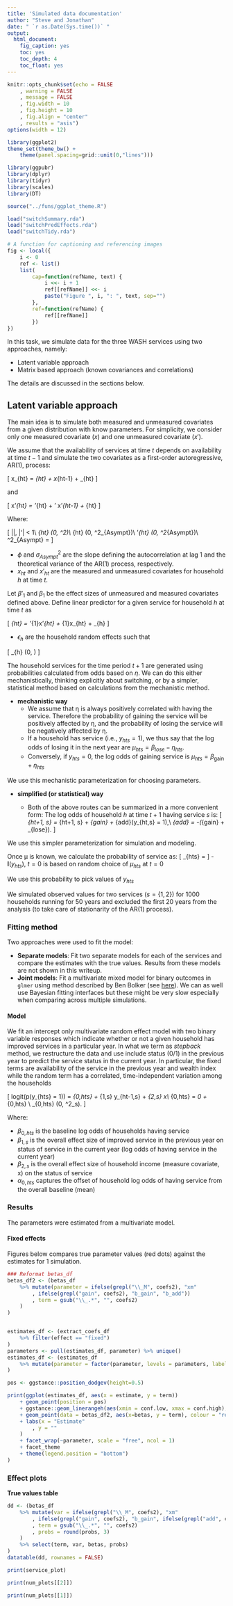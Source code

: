 ```yaml
---
title: 'Simulated data documentation'
author: "Steve and Jonathan"
date: " `r as.Date(Sys.time())` "
output:
  html_document:
    fig_caption: yes
    toc: yes
    toc_depth: 4
    toc_float: yes
---
```



```r
knitr::opts_chunk$set(echo = FALSE
	, warning = FALSE
	, message = FALSE
	, fig.width = 10
	, fig.height = 10
	, fig.align = "center"
	, results = "asis")
options(width = 12)

library(ggplot2)
theme_set(theme_bw() +
	theme(panel.spacing=grid::unit(0,"lines")))

library(ggpubr)
library(dplyr)
library(tidyr)
library(scales)
library(DT)

source("../funs/ggplot_theme.R")

load("switchSummary.rda")
load("switchPredEffects.rda")
load("switchTidy.rda")
```

```r
# A function for captioning and referencing images
fig <- local({
    i <- 0
    ref <- list()
    list(
        cap=function(refName, text) {
            i <<- i + 1
            ref[[refName]] <<- i
            paste("Figure ", i, ": ", text, sep="")
        },
        ref=function(refName) {
            ref[[refName]]
        })
})
```

In this task, we simulate data for the three WASH services using two approaches, namely:
	
- Latent variable approach
- Matrix based approach (known covariances and correlations)

The details are discussed in the sections below.


## Latent variable approach

The main idea is to simulate both measured and unmeasured covariates from a given distribution with know parameters. For simplicity, we consider only one measured covariate $(x)$ and one unmeasured covariate $(x')$.

We assume that the availability of services at time $t$ depends on availability at time $t-1$ and simulate the two covariates as a first-order autoregressive, AR(1), process:

\[
x_{ht} = \overline{x}_{ht} + \phi x_{ht-1} + \epsilon_{ht}
\]

and

\[
x'_{ht} = \overline{x}'_{ht} + \phi' x'_{ht-1} + \epsilon_{ht}
\]

Where:

\[
|\phi|, |\phi'| < 1\\ 
\epsilon_{ht} \sim \mathit{N}(0, \sigma^2)\\
\overline{x}_{ht} \sim \mathit{N}(0, \sigma^2_{Asympt})\\
\overline{x}'_{ht} \sim \mathit{N}(0, \sigma^2_{Asympt})\\
\sigma^2_{Asympt} = \frac{\sigma^2}{1 - \phi^2}
\]

- $\phi$ and $\sigma^2_{Asympt}$ are the slope defining the autocorrelation at lag 1 and the theoretical variance of the AR(1) process, respectively.
- $x_{ht}$ and $x'_{ht}$ are the measured and unmeasured covariates for household $h$ at time $t$.

Let $\beta'_{1}$ and $\beta_{1}$ be the effect sizes of unmeasured and measured covariates defined above. Define linear predictor for a given service for household $h$ at time $t$ as

\[
\eta_{ht} = \beta'_{1}x'_{ht} + \beta_{1}x_{ht} + \epsilon_{h} 
\]

- $\epsilon_{h}$ are the household random effects such that

\[
\epsilon_{h} \sim \mathit{N}(0, \sigma)
\]


The household services for the time period $t + 1$ are generated using probabilities calculated from odds based on $\eta$. We can do this either mechanistically, thinking explicitly about switching, or by a simpler, statistical method based on calculations from the mechanistic method.

- **mechanistic way**
	- We assume that η is always positively correlated with having the service. Therefore the probability of gaining the service will be positively affected by η, and the probability of losing the service will be negatively affected by η.
	- If a household has service (i.e., $y_{hts} = 1$), we thus say that the log odds of losing it in the next year are $\mu_{hts} = \beta_{lose} - \eta_{hts}$. 
	- Conversely, if $y_{hts} = 0$, the log odds of gaining service is $\mu_{hts} = \beta_{\textrm{gain}} + \eta_{hts}$ 

We use this mechanistic parameterization for choosing parameters.

- **simplified (or statistical) way**

	- Both of the above routes can be summarized in a more convenient form: The log odds of household $h$ at time $t+1$ having service $s$ is:
\[
\mu_{ht+1, s} = \eta_{ht+1, s} + \beta_{gain} + \beta_{add}\mathbf{I}(y_{ht,s} = 1),\\
\mbox{where }\beta_{add} = -(\beta_{gain} + \beta_{lose}).
\]

We use this simpler parameterization for simulation and modeling. 

Once μ is known, we calculate the probability of service as:
\[
\pi_{hts} = \frac{1}{1 + \exp{(-\mu_{hts})}}
\]
	- $\mathbf{I}(y_{hts})$, $t = 0$ is based on random choice of $\mu_{hts}$ at $t=0$

We use this probability to pick values of $y_{hts}$

We simulated observed values for two services $(s = \{1,2\})$ for $1000$ households running for $50$ years and excluded the first $20$ years from the analysis (to take care of stationarity of the AR(1) process).

### Fitting method

Two approaches were used to fit the model:

- **Separate models**: Fit two separate models for each of the services and compare the estimates with the true values. Results from these models are not shown in this writeup.
- **Joint models**: Fit a multivariate mixed model for binary outcomes in `glmer` using method described by Ben Bolker (see [here](https://mac-theobio.github.io/QMEE/MultivariateMixed.html)). We can as well use Bayesian fitting interfaces but these might be very slow especially when comparing across multiple simulations. 

#### Model

We fit an intercept only multivariate random effect model with two binary variable responses which indicate whether or not a given household has improved services in a particular year. In what we term as _stepback_ method, we restructure the data and use include status (0/1) in the previous year to predict the service status in the current year. In particular, the fixed terms are availability of the service in the previous year and wealth index while the random term has a correlated, time-independent variation among the households

\[
logit(p(y_{hts} = 1)) = \beta_{0,hts} + \beta_{1,s} y_{ht-1,s} + \beta_{2,s} x\\
\beta_{0,hts} = \beta_0 + \alpha_{0,hts} \\
\alpha_{0,hts} \sim \mathit{N}(0, \sigma^2_s).
\]

Where:

- $\beta_{0, hts}$ is the baseline log odds of households having service 
- $\beta_{1,s}$ is the overall effect size of improved service in the previous year on status of service in the current year (log odds of having service in the current year)
- $\beta_{2,s}$ is the overall effect size of household income (measure covariate, x) on the status of service 
- $\alpha_{0,hts}$ captures the offset of household log odds of having service from the overall baseline (mean)

### Results



The parameters were estimated from a multivariate model.

#### Fixed effects

Figures below compares true parameter values (red dots) against the estimates for $1$ simulation. 

<!-- Figure 1 shows results for service 1 while Figure 2 shows results for service 2. -->
<!--  -->
<!-- ```{R fig.cap=fig$cap("", "Service 1"), fig.align="center"} -->
<!-- #print(y1Beta_plot) -->
<!-- ``` -->
<!--  -->
<!-- ```{R fig.cap=fig$cap("", "Service 2"), fig.align="center"} -->
<!-- print(y2Beta_plot) -->
<!-- ``` -->


```R
### Reformat betas_df
betas_df2 <- (betas_df
	%>% mutate(parameter = ifelse(grepl("\\_M", coefs2), "xm"
		, ifelse(grepl("gain", coefs2), "b_gain", "b_add"))
		, term = gsub("\\_.*", "", coefs2)
	)
)


estimates_df <- (extract_coefs_df
	%>% filter(effect == "fixed")
)
parameters <- pull(estimates_df, parameter) %>% unique()
estimates_df <- (estimates_df
	%>% mutate(parameter = factor(parameter, levels = parameters, labels = parameters))
)

pos <- ggstance::position_dodgev(height=0.5)

print(ggplot(estimates_df, aes(x = estimate, y = term))
	+ geom_point(position = pos)
	+ ggstance::geom_linerangeh(aes(xmin = conf.low, xmax = conf.high), position = pos)
	+ geom_point(data = betas_df2, aes(x=betas, y = term), colour = "red")
	+ labs(x = "Estimate"
		, y = ""
	)
	+ facet_wrap(~parameter, scale = "free", ncol = 1)
	+ facet_theme
	+ theme(legend.position = "bottom")
)
```


### Effect plots

**True values table**

```R
dd <- (betas_df
	%>% mutate(var = ifelse(grepl("\\_M", coefs2), "xm"
		, ifelse(grepl("gain", coefs2), "b_gain", ifelse(grepl("add", coefs2), "b_add", "b_lose")))
		, term = gsub("\\_.*", "", coefs2)
		, probs = round(probs, 3)
	)
	%>% select(term, var, betas, probs)
)
datatable(dd, rownames = FALSE)
```


```R
print(service_plot)
```

```R
print(num_plots[[2]])
```

```R
print(num_plots[[1]])
```
<!-- #### Checkplots -->
<!--  -->
<!-- Steve: JD any reference or more description? -->
<!--  -->
<!-- Basically used to check how good our estimates are. We expect uniformly distributed `p-values` (piano plot?) -->
<!--  -->
<!-- ```{R fig.cap=fig$cap("", "Service 1 piano plots"), fig.align="center"} -->
<!-- ggarrange(checkPlot_list[[1]] + labs(x = " ") -->
<!--    , checkPlot_list[[3]] + rremove("ylab") + labs(x = "p-value") -->
<!--    , checkPlot_list[[5]] + rremove("ylab") + labs(x = " ") -->
<!--    , common.legend = TRUE -->
<!--    , legend = "none" -->
<!--    , ncol = 3 -->
<!-- ) -->
<!-- ``` -->
<!--  -->
<!-- ```{R fig.cap=fig$cap("", "Service 2 piano plots"), fig.align="center"} -->
<!-- ggarrange(checkPlot_list[[2]] + labs(x = " ") -->
<!--    , checkPlot_list[[4]] + rremove("ylab") + labs(x = "p-value") -->
<!--    , checkPlot_list[[6]] + rremove("ylab") + labs(x = " ") -->
<!--    , common.legend = TRUE -->
<!--    , legend = "none" -->
<!--    , ncol = 3 -->
<!-- ) -->
<!-- ``` -->

